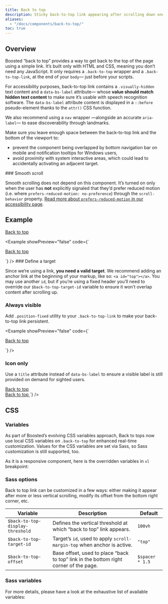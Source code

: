 ```yaml
---
title: Back to top
description: Sticky back-to-top link appearing after scrolling down one viewport height.
aliases:
  - "/docs/components/back-to-top/"
toc: true
---
```


## Overview

Boosted “back to top” provides a way to get back to the top of the page using a simple link. It’s built only with HTML and CSS, meaning you don’t need any JavaScript. It only requires a `.back-to-top` wrapper and a `.back-to-top-link`, at the end of your `body`— just before your scripts.

For accessibility purposes, back-to-top link contains a `.visually-hidden` text content and a `data-bs-label` attribute— whose **value should match hidden text content** to make sure it’s usable with speech recognition software. The `data-bs-label` attribute content is displayed in a `::before` pseudo-element thanks to the `attr()` CSS function.

We also recommend using a `nav` wrapper —alongside an accurate `aria-label`— to ease discoverability through landmarks.

Make sure you leave enough space between the back-to-top link and the bottom of the viewport to:
- prevent the component being overlapped by bottom navigation bar on mobile and notification tooltips for Windows users,
- avoid proximity with system interactive areas, which could lead to accidentally activating an adjacent target.


<Callout>
### Smooth scroll

Smooth scrolling does not depend on this component. It’s turned on only when the user has **not** explicitly signaled that they’d prefer reduced motion (i.e. where `prefers-reduced-motion: no-preference`) through the `scroll-behavior` property. [Read more about `prefers-reduced-motion` in our accessibility page]([[docsref:/getting-started/accessibility#reduced-motion]]).
</Callout>

## Example

<div class="bd-example d-flex">
  <nav aria-label="Standard back to top example" class="back-to-top position-static ps-5 ms-5">
    <a href="#top" class="back-to-top-link btn btn-icon btn-outline-secondary position-relative top-0" data-bs-label="Back to top">
      <span class="visually-hidden">Back to top</span>
    </a>
  </nav>
</div>

<Example  showPreview="false" code={`<nav aria-label="Back to top" class="back-to-top">
    <a href="#top" class="back-to-top-link btn btn-icon btn-outline-secondary" data-bs-label="Back to top">
      <span class="visually-hidden">Back to top</span>
    </a>
  </nav>`} />

<Callout type="warning">
### Define a target

Since we’re using a link, **you need a valid target**. We recommend adding an anchor link at the beginning of your markup, like so: `<a id="top"></a>`.
You may use another `id`, but if you’re using a fixed header you’ll need to override our `$back-to-top-target-id` variable to ensure it won’t overlap content after scrolling up.
</Callout>

### Always visible

Add `.position-fixed` utility to your `.back-to-top-link` to make your back-to-top link persistent.

<Example  showPreview="false" code={`<nav aria-label="Fixed back to top example" class="back-to-top">
    <a href="#top" class="back-to-top-link position-fixed btn btn-icon btn-outline-secondary" data-bs-label="Back to top">
      <span class="visually-hidden">Back to top</span>
    </a>
  </nav>`} />

### Icon only

Use a `title` attribute instead of `data-bs-label` to ensure a visible label is still provided on demand for sighted users.

<div class="bd-example">
  <nav aria-label="Icon only back to top example" class="back-to-top position-static">
    <a href="#top" class="back-to-top-link position-static btn btn-icon btn-outline-secondary" title="Back to top">
      <span class="visually-hidden">Back to top</span>
    </a>
  </nav>
</div>
<Example  showPreview="false" code={`<nav aria-label="Back to top" class="back-to-top">
    <a href="#top" class="back-to-top-link btn btn-icon btn-outline-secondary" title="Back to top">
      <span class="visually-hidden">Back to top</span>
    </a>
  </nav>`} />

## CSS

### Variables

<AddedIn version="5.2.0" />

As part of Boosted’s evolving CSS variables approach, Back to tops now use local CSS variables on `.back-to-top` for enhanced real-time customization. Values for the CSS variables are set via Sass, so Sass customization is still supported, too.

<ScssDocs name="back-to-top-css-vars" file="scss/_back-to-top.scss"  />

As it is a responsive component, here is the overridden variables in `xl` breakpoint:

<ScssDocs name="back-to-top-xl-css-vars" file="scss/_back-to-top.scss"  />


### Sass options

Back to top link can be customized in a few ways: either making it appear after more or less vertical scrolling, modify its offset from the bottom right corner, etc.

<table class="table">
  <thead>
    <tr>
      <th>Variable</th>
      <th>Description</th>
      <th>Default</th>
    </tr>
  </thead>
  <tbody>
    <tr>
      <td><code>$back-to-top-display-threshold</code></td>
      <td>
        Defines the vertical threshold at which “back to top” link appears.
      </td>
      <td><code>100vh</code></td>
    </tr>
    <tr>
      <td><code>$back-to-top-target-id</code></td>
      <td>
        Target’s <code>id</code>, used to apply <code>scroll-margin-top</code> when anchor is active.
      </td>
      <td><code>"top"</code></td>
    </tr>
    <tr>
      <td><code>$back-to-top-offset</code></td>
      <td>
        Base offset, used to place “back to top” link in the bottom right corner of the page.
      </td>
      <td><code>$spacer * 1.5</code></td>
    </tr>
  </tbody>
</table>

### Sass variables

For more details, please have a look at the exhaustive list of available variables:

<ScssDocs name="back-to-top" file="scss/_variables.scss" />
